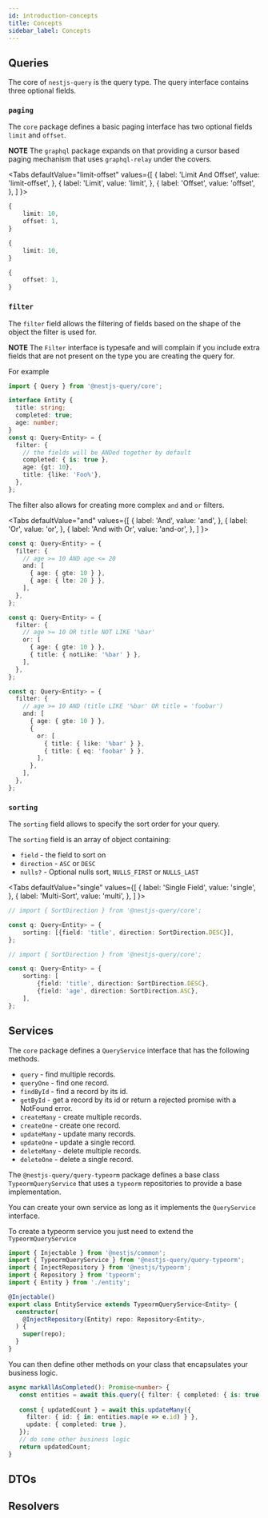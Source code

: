 ```yaml
---
id: introduction-concepts
title: Concepts
sidebar_label: Concepts
---
```



## Queries

The core of `nestjs-query` is the query type. The query interface contains three optional fields.

### `paging` 

The `core` package defines a basic paging interface has two optional fields `limit` and `offset`. 

**NOTE** The `graphql` package expands on that providing a cursor based paging mechanism that uses `graphql-relay` under
 the covers.

<Tabs
  defaultValue="limit-offset"
  values={[
    { label: 'Limit And Offset', value: 'limit-offset', },
    { label: 'Limit', value: 'limit', },
    { label: 'Offset', value: 'offset', },
  ]
}>
<TabItem value="limit-offset">

```ts
{
    limit: 10,
    offset: 1,
}
```

</TabItem>
<TabItem value="limit">

```ts
{
    limit: 10,
}
```

</TabItem>
<TabItem value="offset">

```ts
{
    offset: 1,
}
```

</TabItem>
</Tabs>

### `filter`

The `filter` field allows the filtering of fields based on the shape of the object the filter is used for.

**NOTE** The `Filter` interface is typesafe and will complain if you include extra fields that are not present on the
type you
are creating the query for.

For example

```ts
import { Query } from '@nestjs-query/core';

interface Entity {
  title: string;
  completed: true;
  age: number;
}
const q: Query<Entity> = {
  filter: {
    // the fields will be ANDed together by default
    completed: { is: true },
    age: {gt: 10},
    title: {like: 'Foo%'},
  },
};
```

The filter also allows for creating more complex `and` and `or` filters.

<Tabs
  defaultValue="and"
  values={[
    { label: 'And', value: 'and', },
    { label: 'Or', value: 'or', },
    { label: 'And with Or', value: 'and-or', },
  ]
}>
<TabItem value="and">

```ts
const q: Query<Entity> = {
  filter: {
    // age >= 10 AND age <= 20
    and: [
      { age: { gte: 10 } },
      { age: { lte: 20 } },
    ],
  },
};
```

</TabItem>
<TabItem value="or">

```ts
const q: Query<Entity> = {
  filter: {
    // age >= 10 OR title NOT LIKE '%bar'
    or: [
      { age: { gte: 10 } },
      { title: { notLike: '%bar' } },
    ],
  },
};

```

</TabItem>
<TabItem value="and-or">

```ts
const q: Query<Entity> = {
  filter: {
    // age >= 10 AND (title LIKE '%bar' OR title = 'foobar')
    and: [
      { age: { gte: 10 } },
      {
        or: [
          { title: { like: '%bar' } },
          { title: { eq: 'foobar' } },
        ],
      },
    ],
  },
};
```

</TabItem>
</Tabs>

### `sorting`

The `sorting` field allows to specify the sort order for your query.

The `sorting` field is an array of object containing:
 * `field` - the field to sort on
 * `direction` - `ASC` or `DESC`
 * `nulls?` - Optional nulls sort, `NULLS_FIRST` or `NULLS_LAST`

<Tabs
  defaultValue="single"
  values={[
    { label: 'Single Field', value: 'single', },
    { label: 'Multi-Sort', value: 'multi', },
  ]
}>
<TabItem value="single">

```ts
// import { SortDirection } from '@nestjs-query/core';

const q: Query<Entity> = {
    sorting: [{field: 'title', direction: SortDirection.DESC}],
};
```

 </TabItem>
 <TabItem value="multi">

```ts
// import { SortDirection } from '@nestjs-query/core';

const q: Query<Entity> = {
    sorting: [
        {field: 'title', direction: SortDirection.DESC},
        {field: 'age', direction: SortDirection.ASC},
    ],
};

```

</TabItem>
</Tabs>

## Services

The `core` package defines a `QueryService` interface that has the following methods.

* `query` - find multiple records.
* `queryOne` - find one record.
* `findById` - find a record by its id.
* `getById` - get a record by its id or return a rejected promise with a NotFound error.
* `createMany` - create multiple records.
* `createOne` - create one record.
* `updateMany` - update many records.
* `updateOne` - update a single record.
* `deleteMany` - delete multiple records.
* `deleteOne` - delete a single record.

The `@nestjs-query/query-typeorm` package defines a base class `TypeormQueryService` that uses a `typeorm` repositories
to provide a base implementation.

You can create your own service as long as it implements the `QueryService` interface.

To create a typeorm service you just need to extend the `TypeormQueryService`

```ts
import { Injectable } from '@nestjs/common';
import { TypeormQueryService } from '@nestjs-query/query-typeorm';
import { InjectRepository } from '@nestjs/typeorm';
import { Repository } from 'typeorm';
import { Entity } from './entity';

@Injectable()
export class EntityService extends TypeormQueryService<Entity> {
  constructor(
    @InjectRepository(Entity) repo: Repository<Entity>,
  ) {
    super(repo);
  }
}

```

You can then define other methods on your class that encapsulates your business logic.

```ts
async markAllAsCompleted(): Promise<number> {
   const entities = await this.query({ filter: { completed: { is: true } } });
   
   const { updatedCount } = await this.updateMany({
     filter: { id: { in: entities.map(e => e.id) } },
     update: { completed: true },
   });
   // do some other business logic
   return updatedCount;
}
```

## DTOs

## Resolvers

 

